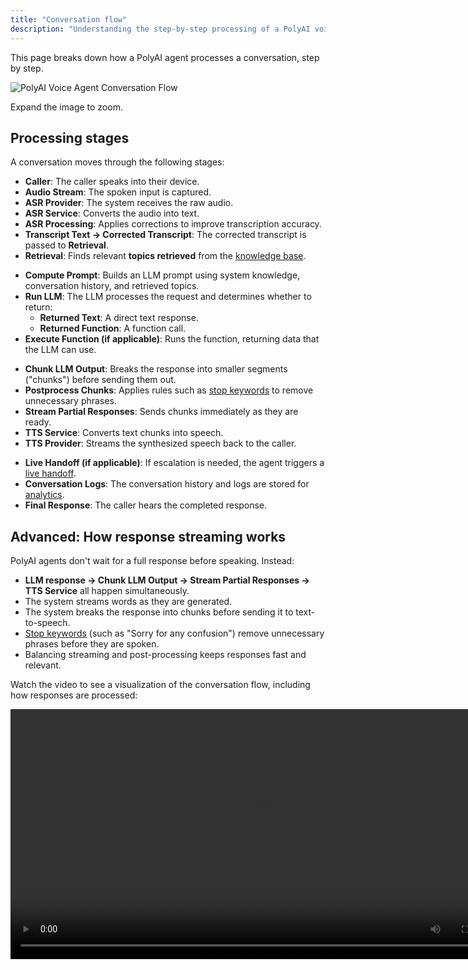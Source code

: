 ```yaml
---
title: "Conversation flow"
description: "Understanding the step-by-step processing of a PolyAI voice agent."
---
```


This page breaks down how a PolyAI agent processes a conversation, step by step.

![PolyAI Voice Agent Conversation Flow](/images/operations/diagram-full-static.png)

Expand the image to zoom.

## Processing stages

A conversation moves through the following stages:

<AccordionGroup>
  <Accordion title="1. Input and processing">

  - **Caller**: The caller speaks into their device.
  - **Audio Stream**: The spoken input is captured.
  - **ASR Provider**: The system receives the raw audio.
  - **ASR Service**: Converts the audio into text.
  - **ASR Processing**: Applies corrections to improve transcription accuracy.
  - **Transcript Text → Corrected Transcript**: The corrected transcript is passed to **Retrieval**.
  - **Retrieval**: Finds relevant **topics retrieved** from the [knowledge base](/knowledge-base/introduction).

  </Accordion>

  <Accordion title="2. Compute prompt & generate response">

  - **Compute Prompt**: Builds an LLM prompt using system knowledge, conversation history, and retrieved topics.
  - **Run LLM**: The LLM processes the request and determines whether to return:
    - **Returned Text**: A direct text response.
    - **Returned Function**: A function call.
  - **Execute Function (if applicable)**: Runs the function, returning data that the LLM can use.

  </Accordion>

  <Accordion title="3. Streaming & chunking">

  - **Chunk LLM Output**: Breaks the response into smaller segments ("chunks") before sending them out.
  - **Postprocess Chunks**: Applies rules such as [stop keywords](/response-control/introduction#use-stop-keywords-to-remove-unnecessary-preambles) to remove unnecessary phrases.
  - **Stream Partial Responses**: Sends chunks immediately as they are ready.
  - **TTS Service**: Converts text chunks into speech.
  - **TTS Provider**: Streams the synthesized speech back to the caller.

  </Accordion>

  <Accordion title="4. Post-processing & handoff">

  - **Live Handoff (if applicable)**: If escalation is needed, the agent triggers a [live handoff](/call-handoff/introduction).
  - **Conversation Logs**: The conversation history and logs are stored for [analytics](/analytics/conversations/introduction).
  - **Final Response**: The caller hears the completed response.

  </Accordion>
</AccordionGroup>

## Advanced: How response streaming works

PolyAI agents don't wait for a full response before speaking. Instead:

- **LLM response → Chunk LLM Output → Stream Partial Responses → TTS Service** all happen simultaneously.
- The system streams words as they are generated.
- The system breaks the response into chunks before sending it to text-to-speech.
- [Stop keywords](/response-control/introduction#use-stop-keywords-to-remove-unnecessary-preambles) (such as "Sorry for any confusion") remove unnecessary phrases before they are spoken.
- Balancing streaming and post-processing keeps responses fast and relevant.

Watch the video to see a visualization of the conversation flow, including how responses are processed:

<div style={{ display: "flex", justifyContent: "center", margin: "20px 0" }}>
  <video
    controls
    width="800"
    style={{ maxWidth: "100%", borderRadius: "8px" }}
  >
    <source src="https://res.cloudinary.com/dtdd8khwd/video/upload/v1741740875/Screen_Recording_2025-03-07_at_10.01.17_vhpnx1.mov" type="video/mp4" />
    Your browser does not support the video tag.
  </video>
</div>